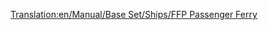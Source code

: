 [[Translation:en/Manual/Base Set/Ships/FFP Passenger Ferry]]

{{zh/Manual/Base Set/Ships/Ships|Name=FFP Passenger 渡船
|Image=[[File:en/Manual/Base Set/Ships/Ferry.png|FFP Passenger 渡船]]
|售价=£21,325 ($42,650)
|速度=64 km/h (40 mph)
|运行成本=£1,312 ($2,624)
|设计时间=1971
|寿命=30
|运载能力=130 位乘客
|描述=FFP客运渡轮是一种慢速客运渡轮，专为长距离港口到港口而设计。它的速度是其 MPS 表亲的两倍，容量更高，成本更高，运行成本略低。缺点是，如果从 1920 年或 1950 年开始，则需要一段时间才能引入。
|原型=这是虚构的。
}}
